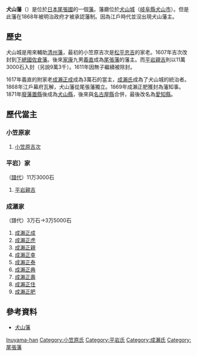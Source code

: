 '''犬山藩'''（{{jpn|j=犬山藩|hg=いぬやまはん|rm=Inuyama han|f=y}}）是位於[[日本|日本]][[尾張國|尾張國]]的一個[[藩_(日本)|藩]]。藩廳位於[[犬山城|犬山城]]（[[岐阜縣|岐阜縣]][[犬山市|犬山市]]）。但是此藩在1868年被明治政府才被承認藩制。因為江戶時代並沒出現犬山藩主。

==歷史==
犬山城是用來輔助[[清州藩|清州藩]]，最初的小笠原吉次是[[松平忠吉|松平忠吉]]的家老。1607年吉次改封到[[下總國|下總國]][[佐倉藩|佐倉藩]]。後來[[德川家康|家康]]九男[[德川義直|義直]]成為[[尾張藩|尾張藩]]的藩主。而[[平岩親吉|平岩親吉]]則以11萬3000石入封（另說9萬3千）。1611年因無子繼續被除封。

1617年義直的附家老[[成瀨正成|成瀨正成]]成為3萬石的當主，[[成瀨氏|成瀨氏]]成為了犬山城的統治者。1868年江戶幕府瓦解，犬山藩從尾張藩獨立。1869年成瀨正肥獲封為藩知事。1871年[[廢藩置縣|廢藩置縣]]後成為[[犬山縣|犬山縣]]，後來與[[名古屋縣|名古屋縣]]合併，最後改名為[[愛知縣|愛知縣]]。

==歷代當主==
=== 小笠原家 ===
#[[小笠原吉次|小笠原吉次]]

=== 平岩）家 ===
（[[譜代|譜代]]）11万3000石
#[[平岩親吉|平岩親吉]]

=== 成瀨家 ===
（譜代）3万石→3万5000石
#[[成瀨正成|成瀨正成]]
#[[成瀨正虎|成瀨正虎]]
#[[成瀨正親|成瀨正親]]
#[[成瀨正幸|成瀨正幸]]
#[[成瀨正泰|成瀨正泰]]
#[[成瀨正典|成瀨正典]]
#[[成瀨正壽|成瀨正壽]]
#[[成瀨正住|成瀨正住]]
#[[成瀨正肥|成瀨正肥]]

==參考資料==
*[http://www.asahi-net.or.jp/~me4k-skri/han/toukai/inuyama.html 犬山藩] {{Wayback|url=http://www.asahi-net.or.jp/~me4k-skri/han/toukai/inuyama.html |date=20120311012346 }}
{{Japan-hist-stub}}
{{江戶時代的藩}}
[[Category:尾張國的藩|Inuyama-han]]
[[Category:小笠原氏|Category:小笠原氏]]
[[Category:平岩氏|Category:平岩氏]]
[[Category:成瀨氏|Category:成瀨氏]]
[[Category:尾張藩|Category:尾張藩]]